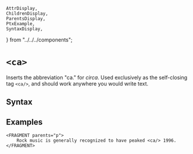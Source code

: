     AttrDisplay,
    ChildrenDisplay,
    ParentsDisplay,
    PtxExample,
    SyntaxDisplay,
} from "../../../components";

# `<ca>`

Inserts the abbreviation "ca." for *circa*.
Used exclusively as the self-closing tag `<ca/>`,
and should work anywhere you would write text.

## Syntax

<SyntaxDisplay name="ca" />

## Examples
```ptx-example
<FRAGMENT parents="p">
    Rock music is generally recognized to have peaked <ca/> 1996.
</FRAGMENT>
```
    